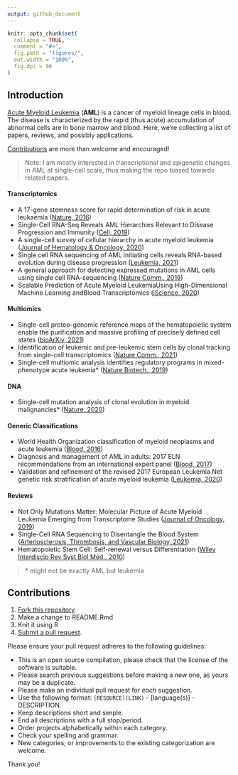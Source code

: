 ```yaml
---
output: github_document
---
```


<!-- README.md is generated from README.Rmd. Please edit that file -->


```r
knitr::opts_chunk$set(
  collapse = TRUE,
  comment = "#>",
  fig.path = "figures/",
  out.width = "100%",
  fig.dpi = 96
) 
```

## Introduction
[Acute Myeloid Leukemia](https://en.wikipedia.org/wiki/Acute_myeloid_leukemia) (**AML**) is a cancer of myeloid lineage cells in blood. The disease is characterized by the rapid (thus acute) accumulation of abnormal cells are in bone marrow and blood. Here, we're collecting a list of papers, reviews, and possibly applications.

[Contributions](#contributions) are more than welcome and encouraged!

> Note: I am mostly interested in transcriptional and epigenetic changes in AML at single-cell scale, thus making the repo biased towards related papers.

#### Transcriptomics
- A 17-gene stemness score for rapid determination of risk in acute leukaemia ([Nature, 2016](https://www.nature.com/articles/nature20598.pdf)) 
- Single-Cell RNA-Seq Reveals AML Hierarchies Relevant to Disease Progression and Immunity ([Cell, 2019](https://www.cell.com/cell/fulltext/S0092-8674(19)30094-7?_returnURL=https%3A%2F%2Flinkinghub.elsevier.com%2Fretrieve%2Fpii%2FS0092867419300947%3Fshowall%3Dtrue))
- A single-cell survey of cellular hierarchy in acute myeloid leukemia ([Journal of Hematology & Oncology, 2020](https://jhoonline.biomedcentral.com/track/pdf/10.1186/s13045-020-00941-y.pdf))
- Single cell RNA sequencing of AML initiating cells reveals RNA-based evolution during disease progression ([Leukemia, 2021](https://www.nature.com/articles/s41375-021-01338-7.pdf))
- A general approach for detecting expressed mutations in AML cells using single cell RNA-sequencing ([Nature Comm., 2019](https://www.nature.com/articles/s41467-019-11591-1))
- Scalable Prediction of Acute Myeloid LeukemiaUsing High-Dimensional Machine Learning andBlood Transcriptomics ([iScience, 2020](https://reader.elsevier.com/reader/sd/pii/S2589004219305255?token=03FFDAF8BF9CF0FD4231BEE6046B92F81569DBDCB6F288369D0BD62517F94C3E4B91F7896CD6E3D34AFF79FA31AFFBD3&originRegion=eu-west-1&originCreation=20211108125639))


#### Multiomics
- Single-cell proteo-genomic reference maps of the hematopoietic system enable the purification and massive profiling of precisely defined cell states ([bioArXiv, 2021](https://www.biorxiv.org/content/10.1101/2021.03.18.435922v2))
- Identification of leukemic and pre-leukemic stem cells by clonal tracking from single-cell transcriptomics ([Nature Comm., 2021](https://www.nature.com/articles/s41467-021-21650-1))
- Single-cell multiomic analysis identifies regulatory programs in mixed-phenotype acute leukemia* ([Nature Biotech., 2019](https://www.nature.com/articles/s41587-019-0332-7.pdf))

#### DNA
- Single-cell mutation analysis of clonal evolution in myeloid malignancies* ([Nature, 2020](https://www.nature.com/articles/s41586-020-2864-x))

#### Generic Classifications
- World Health Organization classification of myeloid neoplasms and acute leukemia ([Blood, 2016](https://www.sciencedirect.com/science/article/pii/S0006497120301567))
- Diagnosis and management of AML in adults: 2017 ELN recommendations from an international expert panel ([Blood, 2017](https://www.ncbi.nlm.nih.gov/pmc/articles/PMC5291965/#B37))
- Validation and refinement of the revised 2017 European Leukemia Net genetic risk stratification of acute myeloid leukemia ([Leukemia, 2020](https://www.nature.com/articles/s41375-020-0806-0.pdf))

#### Reviews
- Not Only Mutations Matter: Molecular Picture of Acute Myeloid Leukemia Emerging from Transcriptome Studies ([Journal of Oncology, 2019](https://www.hindawi.com/journals/jo/2019/7239206/))
- Single-Cell RNA Sequencing to Disentangle the Blood System ([Arteriosclerosis, Thrombosis, and Vascular Biology, 2021](https://www.ahajournals.org/doi/10.1161/ATVBAHA.120.314654))
- Hematopoietic Stem Cell: Self-renewal versus Differentiation ([Wiley Interdiscip Rev Syst Biol Med., 2010](https://www.ncbi.nlm.nih.gov/pmc/articles/PMC2950323/))


> \* might not be exactly AML but leukemia

## Contributions

1. [Fork this repository](https://help.github.com/articles/fork-a-repo/)
2. Make a change to README.Rmd
3. Knit it using R
4. [Submit a pull request](https://help.github.com/articles/creating-a-pull-request/).

Please ensure your pull request adheres to the following guidelines:

- This is an open source compilation, please check that the license of the software is suitable.
- Please search previous suggestions before making a new one, as yours may be a duplicate.
- Please make an individual pull request for *each* suggestion.
- Use the following format: `[RESOURCE](LINK)` - [language(s)] - DESCRIPTION.
- Keep descriptions short and simple.
- End all descriptions with a full stop/period.
- Order projects alphabetically within each category.
- Check your spelling and grammar.
- New categories, or improvements to the existing categorization are welcome.

Thank you!


